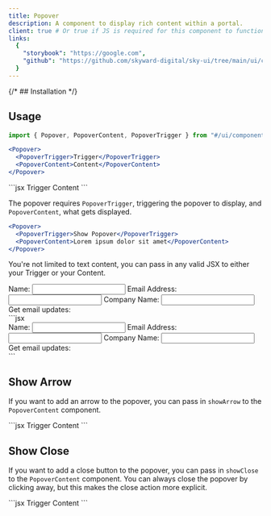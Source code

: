 ```yaml
---
title: Popover
description: A component to display rich content within a portal.
client: true # Or true if JS is required for this component to function
links:
  {
    "storybook": "https://google.com",
    "github": "https://github.com/skyward-digital/sky-ui/tree/main/ui/components/Component",
  }
---
```



<CodePreview client:load>
  <PopoverExample trigger="Show Popover" content="Lorem ipsum dolor sit amet" client:load />
</CodePreview>

{/* ## Installation */}

## Usage

```jsx
import { Popover, PopoverContent, PopoverTrigger } from "#/ui/components/Popover"
```

```jsx
<Popover>
  <PopoverTrigger>Trigger</PopoverTrigger>
  <PopoverContent>Content</PopoverContent>
</Popover>
```

<CodePreview client:load>
  <PopoverExample trigger="trigger" content="content" client:load />
  <div slot="code">
    ```jsx
    <Popover>
      <PopoverTrigger>Trigger</PopoverTrigger>
      <PopoverContent>Content</PopoverContent>
    </Popover>
    ```
  </div>
</CodePreview>

The popover requires `PopoverTrigger`, triggering the popover to display, and `PopoverContent`, what gets displayed.

```jsx
<Popover>
  <PopoverTrigger>Show Popover</PopoverTrigger>
  <PopoverContent>Lorem ipsum dolor sit amet</PopoverContent>
</Popover>
```

You're not limited to text content, you can pass in any valid JSX to either your Trigger or your Content.

<CodePreview client:load>
  <PopoverExample trigger="settings" client:load>
    <div slot="content" className="grid grid-cols-2 items-center gap-2 text-sm">
      <span>Name: </span>
      <Input />
      <span>Email Address: </span>
      <Input />
      <span>Company Name: </span>
      <Input />
      <span>Get email updates: </span>
      <Switch client:load />
    </div>
  </PopoverExample>
  <div slot="code">
    ```jsx
    <PopoverExample trigger="settings" client:load>
      <div slot="content" className="grid grid-cols-2 items-center gap-2 text-sm">
        <span>Name: </span>
        <Input />
        <span>Email Address: </span>
        <Input />
        <span>Company Name: </span>
        <Input />
        <span>Get email updates: </span>
        <Switch client:load />
      </div>
    </PopoverExample>
    ```
  </div>
</CodePreview>

## Show Arrow

If you want to add an arrow to the popover, you can pass in `showArrow` to the `PopoverContent` component.

<CodePreview className="bg-gray-50" client:load>
  <PopoverExample trigger="trigger" content="content" showArrow client:load />
  <div slot="code">
    ```jsx
    <Popover>
      <PopoverTrigger>Trigger</PopoverTrigger>
      <PopoverContent showArrow>Content</PopoverContent>
    </Popover>
    ```
  </div>
</CodePreview>

## Show Close

If you want to add a close button to the popover, you can pass in `showClose` to the `PopoverContent` component. You can always close the popover by clicking away, but this makes the close action more explicit.

<CodePreview className="bg-gray-50" client:load>
  <PopoverExample trigger="trigger" content="content" showClose client:load />
  <div slot="code">
    ```jsx
    <Popover>
      <PopoverTrigger>Trigger</PopoverTrigger>
      <PopoverContent showClose>Content</PopoverContent>
    </Popover>
    ```
  </div>
</CodePreview>
